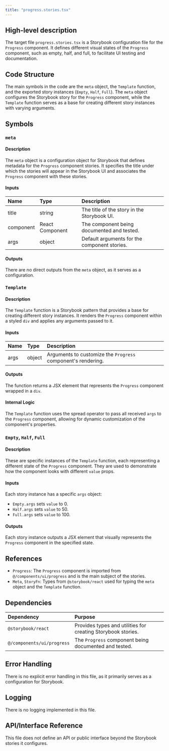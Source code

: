 ```yaml
---
title: "progress.stories.tsx"
---
```


## High-level description

The target file `progress.stories.tsx` is a Storybook configuration file for the `Progress` component. It defines different visual states of the `Progress` component, such as empty, half, and full, to facilitate UI testing and documentation.

## Code Structure

The main symbols in the code are the `meta` object, the `Template` function, and the exported story instances (`Empty`, `Half`, `Full`). The `meta` object configures the Storybook story for the `Progress` component, while the `Template` function serves as a base for creating different story instances with varying arguments.

## Symbols

### `meta`
#### Description
The `meta` object is a configuration object for Storybook that defines metadata for the `Progress` component stories. It specifies the title under which the stories will appear in the Storybook UI and associates the `Progress` component with these stories.

#### Inputs
| Name | Type | Description |
|:-----|:-----|:------------|
| title | string | The title of the story in the Storybook UI. |
| component | React Component | The component being documented and tested. |
| args | object | Default arguments for the component stories. |

#### Outputs
There are no direct outputs from the `meta` object, as it serves as a configuration.

### `Template`
#### Description
The `Template` function is a Storybook pattern that provides a base for creating different story instances. It renders the `Progress` component within a styled `div` and applies any arguments passed to it.

#### Inputs
| Name | Type | Description |
|:-----|:-----|:------------|
| args | object | Arguments to customize the `Progress` component's rendering. |

#### Outputs
The function returns a JSX element that represents the `Progress` component wrapped in a `div`.

#### Internal Logic
The `Template` function uses the spread operator to pass all received `args` to the `Progress` component, allowing for dynamic customization of the component's properties.

### `Empty`, `Half`, `Full`
#### Description
These are specific instances of the `Template` function, each representing a different state of the `Progress` component. They are used to demonstrate how the component looks with different `value` props.

#### Inputs
Each story instance has a specific `args` object:
- `Empty.args` sets `value` to 0.
- `Half.args` sets `value` to 50.
- `Full.args` sets `value` to 100.

#### Outputs
Each story instance outputs a JSX element that visually represents the `Progress` component in the specified state.

## References

- `Progress`: The `Progress` component is imported from `@/components/ui/progress` and is the main subject of the stories.
- `Meta`, `StoryFn`: Types from `@storybook/react` used for typing the `meta` object and the `Template` function.

## Dependencies

| Dependency | Purpose |
|:-----------|:--------|
| `@storybook/react` | Provides types and utilities for creating Storybook stories. |
| `@/components/ui/progress` | The `Progress` component being documented and tested. |

## Error Handling

There is no explicit error handling in this file, as it primarily serves as a configuration for Storybook.

## Logging

There is no logging implemented in this file.

## API/Interface Reference

This file does not define an API or public interface beyond the Storybook stories it configures.